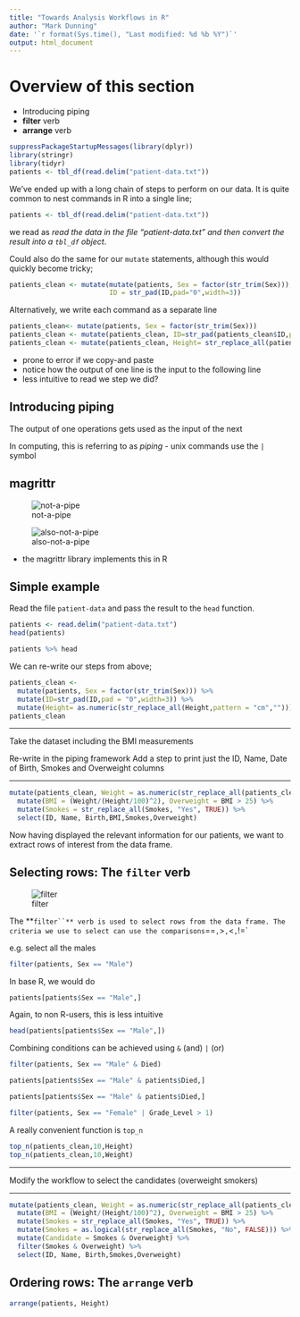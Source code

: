 ```yaml
---
title: "Towards Analysis Workflows in R"
author: "Mark Dunning"
date: '`r format(Sys.time(), "Last modified: %d %b %Y")`'
output: html_document
---
```


# Overview of this section

- Introducing piping
- **filter** verb
- **arrange** verb

```r
suppressPackageStartupMessages(library(dplyr))
library(stringr)
library(tidyr)
patients <- tbl_df(read.delim("patient-data.txt"))
```


We've ended up with a long chain of steps to perform on our data. It is quite common to nest commands in R into a single line;

```r
patients <- tbl_df(read.delim("patient-data.txt"))
```

we read as *read the data in the file "patient-data.txt" and then convert the result into a `tbl_df` object*. 

Could also do the same for our `mutate` statements, although this would quickly become tricky;


```r
patients_clean <- mutate(mutate(patients, Sex = factor(str_trim(Sex))),
                         ID = str_pad(ID,pad="0",width=3))
```

Alternatively, we write each command as a separate line

```r
patients_clean<- mutate(patients, Sex = factor(str_trim(Sex)))
patients_clean <- mutate(patients_clean, ID=str_pad(patients_clean$ID,pad = "0",width=3))
patients_clean <- mutate(patients_clean, Height= str_replace_all(patients_clean$Height,pattern = "cm",""))
```


- prone to error if we copy-and paste
- notice how the output of one line is the input to the following line
- less intuitive to read we step we did?

## Introducing piping

The output of one operations gets used as the input of the next

In computing, this is referring to as *piping* 
- unix commands use the `|` symbol

## magrittr

![not-a-pipe](images/pipe.jpeg)

![also-not-a-pipe](https://upload.wikimedia.org/wikipedia/en/b/b9/MagrittePipe.jpg)

- the magrittr library implements this in R

## Simple example

Read the file `patient-data` and pass the result to the `head` function.
```r
patients <- read.delim("patient-data.txt")
head(patients)

patients %>% head

```

We can re-write our steps from above;

```r
patients_clean <-
  mutate(patients, Sex = factor(str_trim(Sex))) %>% 
  mutate(ID=str_pad(ID,pad = "0",width=3)) %>% 
  mutate(Height= as.numeric(str_replace_all(Height,pattern = "cm","")))
patients_clean
```


******

Take the dataset including the BMI measurements

Re-write in the piping framework
Add a step to print just the ID, Name, Date of Birth, Smokes and Overweight columns

******

```r
mutate(patients_clean, Weight = as.numeric(str_replace_all(patients_clean$Weight,"kg",""))) %>% 
  mutate(BMI = (Weight/(Height/100)^2), Overweight = BMI > 25) %>% 
  mutate(Smokes = str_replace_all(Smokes, "Yes", TRUE)) %>% 
  select(ID, Name, Birth,BMI,Smokes,Overweight)

```

Now having displayed the relevant information for our patients, we want to extract rows of interest from the data frame.


## Selecting rows: The `filter` verb

![filter](images/filter.png)

The **`filter``** verb is used to select rows from the data frame. The criteria we use to select can use the comparisons `==`, `>`, `<`, `!=`

e.g. select all the males

```r
filter(patients, Sex == "Male") 
```

In base R, we would do

```r
patients[patients$Sex == "Male",]
```

Again, to non R-users, this is less intuitive

```r
head(patients[patients$Sex == "Male",])
```

Combining conditions can be achieved using `&` (and) `|` (or)

```r
filter(patients, Sex == "Male" & Died)
```

```r
patients[patients$Sex == "Male" & patients$Died,]
```


```r
patients[patients$Sex == "Male" & patients$Died,]
```


```r
filter(patients, Sex == "Female" | Grade_Level > 1)
```

A really convenient function is `top_n`

```r
top_n(patients_clean,10,Height)
top_n(patients_clean,10,Weight)
```


******

Modify the workflow to select the candidates (overweight smokers)

******


```r
mutate(patients_clean, Weight = as.numeric(str_replace_all(patients_clean$Weight,"kg",""))) %>% 
  mutate(BMI = (Weight/(Height/100)^2), Overweight = BMI > 25) %>% 
  mutate(Smokes = str_replace_all(Smokes, "Yes", TRUE)) %>% 
  mutate(Smokes = as.logical(str_replace_all(Smokes, "No", FALSE))) %>% 
  mutate(Candidate = Smokes & Overweight) %>% 
  filter(Smokes & Overweight) %>% 
  select(ID, Name, Birth,Smokes,Overweight)

```

## Ordering rows: The `arrange` verb

```r
arrange(patients, Height)
```

